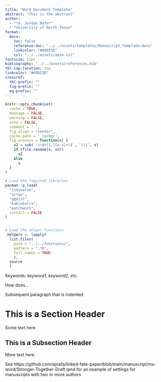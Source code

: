 ```yaml
---
title: "Word Document Template"
abstract: "This is the abstract"
author:
  - "*A. Jordan Nafa*"
  - "University of North Texas"
format: 
  docx:
    toc: false
    reference-doc: "../../assets/templates/Manuscript_Template.docx"
    linkcolor: "#00853E"
    csl: "../../assets/apsa.csl"
fontsize: 12pt
bibliography: "../../assets/references.bib"
tbl-cap-location: top
linkcolor: "#00853E"
crossref: 
  tbl-prefix: ""
  fig-prefix: ""
  eq-prefix: ""
---
```


```r
knitr::opts_chunk$set(
  cache = TRUE,
  message = FALSE,
  warning = FALSE,
  echo = FALSE,
  comment = ' ',
  fig.align = "center",
  cache.path = '_cache/',
  fig.process = function(x) {
    x2 = sub('-\\d+([.][a-z]+)$', '\\1', x)
    if (file.rename(x, x2))
      x2
    else
      x
  }
)

# Load the required libraries
pacman::p_load(
  "tidyverse",
  "arrow",
  "ggdist",
  "kableExtra",
  "patchwork",
  install = FALSE
)


# Load the helper functions
.helpers <- lapply(
  list.files(
    path = "../../functions/", 
    pattern = ".*R", 
    full.names = TRUE
    ), 
  source
  )
```

::: {custom-style="keywords"}
Keywords: *keyword1, keyword2, etc.*
::: 

::: {custom-style="First Paragraph"}
How does...
::: 

Subsequent paragraph that is indented

# This is a Section Header

Some text here

## This is a Subsection Header

More text here

See https://github.com/ajnafa/linked-fate-paper/blob/main/manuscript/ms-word/Stronger-Together-Draft.qmd
for an example of settings for manuscripts with two or more authors